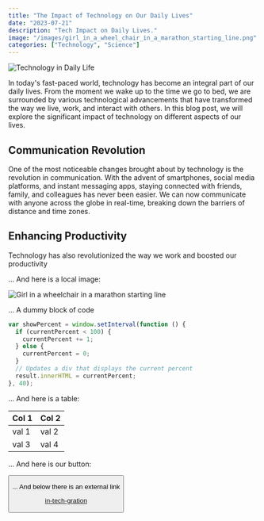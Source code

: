 ```yaml
---
title: "The Impact of Technology on Our Daily Lives"
date: "2023-07-21"
description: "Tech Impact on Daily Lives."
image: "/images/girl_in_a_wheel_chair_in_a_marathon_starting_line.png"
categories: ["Technology", "Science"]
---
```


![Technology in Daily Life](https://cdn.pixabay.com/photo/2018/05/08/08/44/artificial-intelligence-3382507_1280.jpg)

In today's fast-paced world, technology has become an integral part of our daily lives. From the moment we wake up to the time we go to bed, we are surrounded by various technological advancements that have transformed the way we live, work, and interact with others. In this blog post, we will explore the significant impact of technology on different aspects of our lives.

## Communication Revolution

One of the most noticeable changes brought about by technology is the revolution in communication. With the advent of smartphones, social media platforms, and instant messaging apps, staying connected with friends, family, and colleagues has never been easier. We can now communicate with anyone across the globe in real-time, breaking down the barriers of distance and time zones.

## Enhancing Productivity

Technology has also revolutionized the way we work and boosted our productivity

...
And here is a local image:

![Girl in a wheelchair in a marathon starting line](/images/girl_in_a_wheel_chair_in_a_marathon_starting_line.png)

...
A dummy block of code

```js
var showPercent = window.setInterval(function () {
  if (currentPercent < 100) {
    currentPercent += 1;
  } else {
    currentPercent = 0;
  }
  // Updates a div that displays the current percent
  result.innerHTML = currentPercent;
}, 40);
```

...
And here is a table:

| Col 1 | Col 2 |
| ----- | ----- |
| val 1 | val 2 |
| val 3 | val 4 |

...
And here is our button:

<Button text="my button" />

...
And below there is an external link

[in-tech-gration](https://intechgration.io/)
